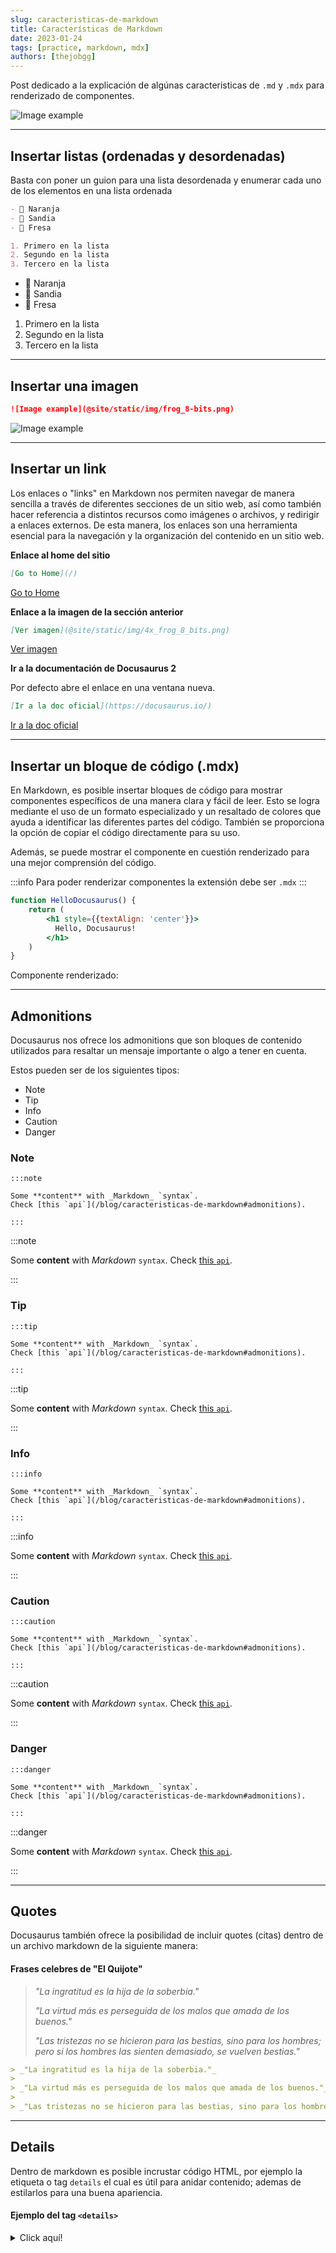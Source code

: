 ```yaml
---
slug: caracteristicas-de-markdown
title: Características de Markdown
date: 2023-01-24
tags: [practice, markdown, mdx]
authors: [thejobgg]
---
```


Post dedicado a la explicación de algúnas caracteristicas de `.md` y `.mdx` para renderizado de componentes.

![Image example](@site/static/img/md.webp)
<!--truncate-->

<hr/>

## Insertar listas (ordenadas y desordenadas)

Basta con poner un guion para una lista desordenada y enumerar cada uno de los elementos en una lista ordenada
```md
- 🍊 Naranja 
- 🍉 Sandia
- 🍓 Fresa

1. Primero en la lista
2. Segundo en la lista
3. Tercero en la lista
```

- 🍊 Naranja 
- 🍉 Sandia
- 🍓 Fresa

1. Primero en la lista
2. Segundo en la lista
3. Tercero en la lista

<hr/>

## Insertar una imagen
```md
![Image example](@site/static/img/frog_8-bits.png)
```
![Image example](@site/static/img/4x_frog_8_bits.png)

<hr/>

## Insertar un link
Los enlaces o "links" en Markdown nos permiten navegar de manera sencilla a través de diferentes secciones de un sitio web, así como también hacer referencia a distintos recursos como imágenes o archivos, y redirigir a enlaces externos. De esta manera, los enlaces son una herramienta esencial para la navegación y la organización del contenido en un sitio web.


**Enlace al home del sitio**
```md
[Go to Home](/)
```
[Go to Home](/)

<HalfLine />

**Enlace a la imagen de la sección anterior**
```md
[Ver imagen](@site/static/img/4x_frog_8_bits.png)
```
[Ver imagen](@site/static/img/4x_frog_8_bits.png)

<HalfLine />

**Ir a la documentación de Docusaurus 2**

Por defecto abre el enlace en una ventana nueva.
```md
[Ir a la doc oficial](https://docusaurus.io/)
```

[Ir a la doc oficial](https://docusaurus.io/)

<hr/>

## Insertar un bloque de código (.mdx)
En Markdown, es posible insertar bloques de código para mostrar componentes específicos de una manera clara y fácil de leer. Esto se logra mediante el uso de un formato especializado y un resaltado de colores que ayuda a identificar las diferentes partes del código. También se proporciona la opción de copiar el código directamente para su uso. 

Además, se puede mostrar el componente en cuestión renderizado para una mejor comprensión del código.

:::info
Para poder renderizar componentes la extensión debe ser `.mdx`
:::

```jsx title="src/components/HelloDocusaurus.js"
function HelloDocusaurus() {
    return (
        <h1 style={{textAlign: 'center'}}>
          Hello, Docusaurus!
        </h1>
    )
}
```
Componente renderizado:
<HelloDocusaurus />
<hr/>

## Admonitions
Docusaurus nos ofrece los admonitions que son bloques de contenido utilizados para resaltar un mensaje importante o algo a tener en cuenta. 

Estos pueden ser de los siguientes tipos:
- Note
- Tip
- Info
- Caution
- Danger

### Note

```mdx
:::note

Some **content** with _Markdown_ `syntax`. 
Check [this `api`](/blog/caracteristicas-de-markdown#admonitions).

:::
```
:::note

Some **content** with _Markdown_ `syntax`. 
Check [this `api`](/blog/caracteristicas-de-markdown#admonitions).

:::

<HalfLine />

### Tip
```mdx
:::tip

Some **content** with _Markdown_ `syntax`. 
Check [this `api`](/blog/caracteristicas-de-markdown#admonitions).

:::
```
:::tip

Some **content** with _Markdown_ `syntax`. 
Check [this `api`](/blog/caracteristicas-de-markdown#admonitions).

:::

<HalfLine />

### Info
```mdx
:::info

Some **content** with _Markdown_ `syntax`. 
Check [this `api`](/blog/caracteristicas-de-markdown#admonitions).

:::
```

:::info

Some **content** with _Markdown_ `syntax`. 
Check [this `api`](/blog/caracteristicas-de-markdown#admonitions).

:::

<HalfLine />

### Caution
```mdx
:::caution

Some **content** with _Markdown_ `syntax`. 
Check [this `api`](/blog/caracteristicas-de-markdown#admonitions).

:::
```
:::caution

Some **content** with _Markdown_ `syntax`. 
Check [this `api`](/blog/caracteristicas-de-markdown#admonitions).

:::

<HalfLine />

### Danger
```mdx
:::danger

Some **content** with _Markdown_ `syntax`. 
Check [this `api`](/blog/caracteristicas-de-markdown#admonitions).

:::
```

:::danger

Some **content** with _Markdown_ `syntax`. 
Check [this `api`](/blog/caracteristicas-de-markdown#admonitions).

:::

<hr/>

## Quotes
Docusaurus también ofrece la posibilidad de incluir quotes (citas) dentro de un archivo markdown de la siguiente manera:

#### Frases celebres de "El Quijote"
> _"La ingratitud es la hija de la soberbia."_
> 
> _"La virtud más es perseguida de los malos que amada de los buenos."_
>
> _"Las tristezas no se hicieron para las bestias, sino para los hombres; pero si los hombres las sienten demasiado, se vuelven bestias."_


```md
> _"La ingratitud es la hija de la soberbia."_
> 
> _"La virtud más es perseguida de los malos que amada de los buenos."_
>
> _"Las tristezas no se hicieron para las bestias, sino para los hombres; pero si los hombres las sienten demasiado, se vuelven bestias."_
```

<hr/>

## Details
Dentro de markdown es posible incrustar código HTML, por ejemplo la etiqueta o tag `details` el cual es útil para anidar contenido; 
ademas de estilarlos para una buena apariencia.

#### Ejemplo del tag `<details>`

<details>
  <summary>Click aquí!</summary>
  <div>
    <div>Puedes colocar aquí contenido</div>
    <br/>
    <details>
      <summary>
        Este contenido esta anidado dentro de otro details lo cual, se puede hacer!
      </summary>
      <div>
        Más contenido anidado... ✍
      </div>
    </details>
  </div>
</details>
